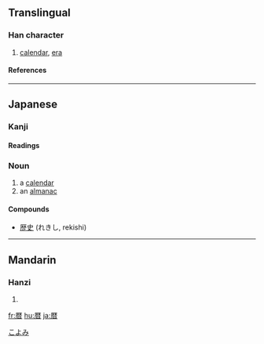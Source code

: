 {{see|曆}}
==Translingual==

===Han character===
{{Han char|rn=72|rad=日|as=10|sn=14|four=|canj=一木木日 (MDDA)}}

# [[calendar]], [[era]]

====References====
{{Han ref|kx=0499.061|dkj=14111|hdz=10078.011|uh=66A6|ud=26278}}

----

==Japanese==

===Kanji===
{{ja-kanji|grade=c|rs=日10}}

====Readings====
{{ja-readings|on=|kun=[[れき]] (reki)}}

===Noun===
{{ja-noun|k|hira=こよみ|rom=koyomi}}

# a [[calendar]]
# an [[almanac]]

[[Category:1000_Japanese_basic_words|こよみ]]

====Compounds====
*[[歴史]] (れきし, rekishi)
----

==Mandarin==

===Hanzi===
{{cmn-hanzi|pin=[[lì]] ([[li4]])|wg=li<sup>4</sup>}}

# {{defn|Mandarin}}

[[fr:暦]]
[[hu:暦]]
[[ja:暦]]